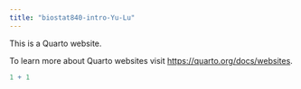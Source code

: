 ```yaml
---
title: "biostat840-intro-Yu-Lu"
---
```


This is a Quarto website.

To learn more about Quarto websites visit <https://quarto.org/docs/websites>.

```r
1 + 1
```
